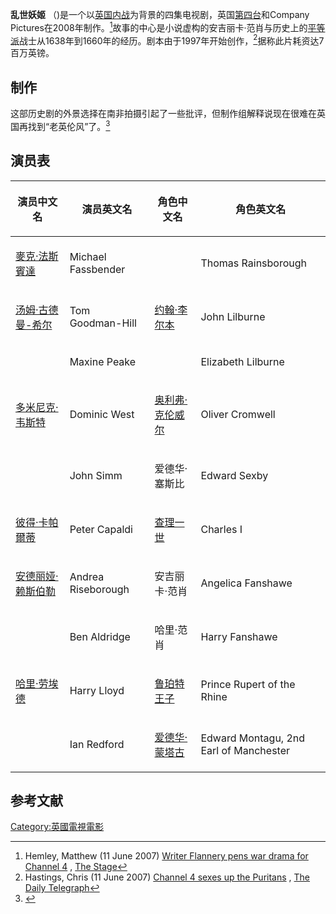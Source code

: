 {{Infobox television
| show_name            = The Devil's Whore<br>乱世妖姬
| image                = [[File:The_Devil's_Whore.jpg|center]]
| caption              = 乱世妖姬DVD封面
| genre                = 历史剧
| creator              = Peter Flannery
| director             = Marc Munden
| starring             = [[Andrea_Riseborough|Andrea Riseborough]]<br>[[John_Simm|John Simm]]<br>[[多米尼克·韦斯特|多米尼克·韦斯特]]<br>[[迈克尔·法斯宾德|迈克尔·法斯宾德]]<br>[[Tim_McInnerny|Tim McInnerny]]<br>[[彼得·卡帕尔蒂|彼得·卡帕尔蒂]]
| narrated             =
| theme_music_composer =
| opentheme            =
| endtheme             =
| composer             = [[马瑞·高德|马瑞·高德]]
| country              = {{UK}}
| language             = 英语
| num_episodes         = 4
| list_episodes        =
| executive_producer   =
| producer             = Company Pictures
| supervising_producer =
| asst_producer        =
| co-producer          =
| editor               = [[Joe_Walker_(editor)|Joe Walker]]
| story_editor         =
| location             = 在南非拍摄
| camera               =
| runtime              = 4 x 60 分钟
| network              = [[第四台_(英国)|第四台 (英国)]]
| picture_format       =
| audio_format         =
| first_run            =
| first_aired          = {{Start date|2008|11|19|df=y}}
| last_aired           =
| website              = http://www.channel4.com/programmes/the-devils-whore/
}}
'''乱世妖姬''' （{{lang-en|'''The Devil's Whore'''}})是一个以[[英国内战|英国内战]]为背景的四集电视剧，英国[[第四台_(英国)|第四台]]和Company Pictures在2008年制作。<ref>Hemley, Matthew (11 June 2007) [http://www.thestage.co.uk/news/newsstory.php/17136/writer-flannery-pens-war-drama-for-channel-4 Writer Flannery pens war drama for Channel 4] {{Wayback|url=http://www.thestage.co.uk/news/newsstory.php/17136/writer-flannery-pens-war-drama-for-channel-4 |date=20120305161409 }}, [[The_Stage|The Stage]]</ref>故事的中心是小说虚构的安吉丽卡·范肖与历史上的[[平等派|平等派]]战士{{le|爱德华·塞斯比|Edward Sexby}}从1638年到1660年的经历。剧本由{{tsl|en|Peter Flannery}}于1997年开始创作，<ref>Hastings, Chris (11 June 2007) [http://www.telegraph.co.uk/news/main.jhtml?xml=/news/2007/06/10/nround110.xml Channel 4 sexes up the Puritans] {{Wayback|url=http://www.telegraph.co.uk/news/main.jhtml?xml=%2Fnews%2F2007%2F06%2F10%2Fnround110.xml |date=20080305095329 }}, [[The_Daily_Telegraph|The Daily Telegraph]]</ref>据称此片耗资达7百万英镑。

==制作==
这部历史剧的外景选择在南非拍摄引起了一些批评，但制作组解释说现在很难在英国再找到“老英伦风”了。<ref>{{Cite web |url=http://www.independent.co.uk/arts-entertainment/tv/features/the-devils-whore--an-english-revolution-1017572.html |title=Article from ''The Independent'' (newspaper) on the production |accessdate=2013-08-06 |archive-date=2010-03-04 |archive-url=https://web.archive.org/web/20100304134546/http://www.independent.co.uk/arts-entertainment/tv/features/the-devils-whore--an-english-revolution-1017572.html |dead-url=no }}</ref>

==演员表==
{|class="wikitable"
! 演员中文名 ||  演员英文名 || 角色中文名  ||  角色英文名 
|-
|  [[麥克·法斯賓達|麥克·法斯賓達]]  ||  Michael Fassbender  || {{le|托马斯·雷恩巴勒|Thomas Rainsborough}}
| Thomas Rainsborough
|-
| [[汤姆·古德曼-希尔|汤姆·古德曼-希尔]]  || Tom Goodman-Hill  || [[约翰·李尔本|约翰·李尔本]]
| John Lilburne
|-
|  ||  Maxine Peake  || {{le|伊丽莎白·李尔本|Elizabeth Lilburne}}
| Elizabeth Lilburne
|-
| [[多米尼克·韦斯特|多米尼克·韦斯特]] || Dominic West ||[[奥利弗·克伦威尔|奥利弗·克伦威尔]]  
| Oliver Cromwell
|-
|     ||John Simm|| 爱德华·塞斯比
|  Edward Sexby
|-
|  [[彼得·卡帕爾蒂|彼得·卡帕爾蒂]] || Peter Capaldi || [[查理一世_(英格兰)|查理一世]]
| Charles I
|-
|  [[安德丽娅·赖斯伯勒|安德丽娅·赖斯伯勒]] || Andrea Riseborough||安吉丽卡·范肖
|Angelica Fanshawe
|-
|   || Ben Aldridge || 哈里·范肖
| Harry Fanshawe
|-
| [[哈里·劳埃德|哈里·劳埃德]] || Harry Lloyd || [[鲁珀特王子|鲁珀特王子]]
| Prince Rupert of the Rhine
|-
|    || Ian Redford || [[爱德华·蒙塔古，第二代曼彻斯特伯爵|爱德华·蒙塔古]]
|Edward Montagu, 2nd Earl of Manchester
|}

==参考文献==
{{reflist}}

[[Category:英國電視電影|Category:英國電視電影]]